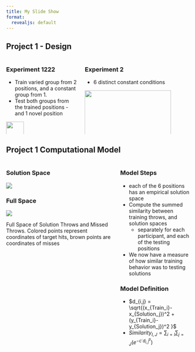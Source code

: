 ```yaml
---
title: My Slide Show
format:
  revealjs: default
---
```



## Project 1 - Design  {.nostretch .smaller}

:::: {.columns}
::: {.column width="40%"}

### Experiment 1222
- Train varied group from 2 positions, and a constant group from 1.
- Test both groups from the trained positions - and 1 novel position

![](assets/igas_e1_manip.png){.absolute bottom=30 width="50%"}

:::

::: {.column width="60%"}
### Experiment 2

- 6 distinct constant conditions

![](assets/igas_e2_manip.png){.absolute bottom=0 width="90%"}
:::

::::


## Project 1 Computational Model {.smaller .r-fit-text}

:::: {.columns}
::: {.column width="60%"}
### Solution Space
![](assets/sol_space2.png)

### Full Space
:::{#fig-fullspace23}
![](assets/full_space2.png)

Full Space of Solution Throws and Missed Throws. Colored points represent coordinates of target hits, brown points are coordinates of misses
:::

:::

::: {.column width="40%"}

### Model Steps 

- each of the 6 positions has an empirical solution space
- Compute the summed similarity between training throws, and solution spaces
  - separately for each participant, and each of the testing positions
- We now have a measure of how similar training behavior was to testing solutions

### Model Definition 

- $d_{i,j} = \sqrt{(x_{Train_i}-x_{Solution_j})^2 + (y_{Train_i}-y_{Solution_j})^2 }$
- $Similarity_{I,J} = \sum_{i=I}\sum_{j=J} (e^{-c^\cdot d^{p}_{i,j}})$
:::
::::